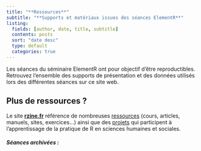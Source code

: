 ```yaml
---
title: "**Ressources**"
subtitle: "**Supports et matériaux issues des séances ElementR**"
listing:
  fields: [author, date, title, subtitle]
  contents: posts
  sort: "date desc"
  type: default
  categories: true
---
```


Les séances du séminaire ElementR ont pour objectif d'être reproductibles. Retrouvez l'ensemble des supports de présentation et des données utilisés lors des différentes séances sur ce site web.

::: {.callout-tip}
## Plus de ressources ?
Le site [**rzine.fr**](https://rzine.fr) référence de nombreuses [ressources](https://rzine.fr/publication/) (cours, articles, manuels, sites, exercices...) ainsi que des [projets](https://rzine.fr/communaute/#projects) qui participent à l'apprentissage de la pratique de R en sciences humaines et sociales.
:::


##### Séances archivées : {#title-list-post}




